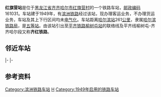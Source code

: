 {{noteTA
|1=zh-cn:始发车次; zh-hk:列車班次;
|2=zh-cn:车次; zh-hk:班次;
}}
{{Infobox China railway station 
|车站名称 = 红旗营站
|车站名称拼音 = Hongqiying
|英文名称 = Hongqiying Railway Station
|车站代码 = 57485<ref>{{cite book|title=中华人民共和国铁路车站代码（GB/T 10302-2010）|publisher=中国标准出版社|year=2010|isbn=155066140495|ignore-isbn-error=true|pages=15}}</ref>
|电报码 = HQX
|拼音码 = HQY
|车站地址 = [[黑龙江省|黑龙江省]][[齐齐哈尔市|齐齐哈尔市]]
|坐标 = {{coord|47|6|52|N|123|54|25|E|display=inline,title}}
|归属 = [[哈尔滨铁路局|哈尔滨铁路局]]
|车站等级 = [[五等站_(中铁)|五等站]]
|线路 = [[滨洲铁路|滨洲铁路]]、齐红铁路
}}
'''红旗营站'''是位于[[黑龙江省|黑龙江省]][[齐齐哈尔市|齐齐哈尔市]][[红旗营村|红旗营村]]的一个铁路车站，[[邮政编码|邮政编码]]161031。车站建于1949年，有[[滨洲铁路|滨洲铁路]]经过该站，现办理客运业务，不办理货运业务，车站及其上下行区间均未[[电气化|电气化]]。车站距离[[哈尔滨站|哈尔滨站]]261[[公里|公里]]，隶属[[哈尔滨铁路局|哈尔滨铁路局]]，是[[五等站_(中铁)|五等站]]。由该站引出至[[平齐铁路|平齐铁路]][[榆树屯站|榆树屯站]]的联络线及平齐线榆树屯-齐齐哈尔段又称'''齐红铁路'''。

== 邻近车站 ==
{{start rail box|[[中国铁路|中国铁路]]}}
{{s-inop|[[后五家站|后五家站]]|{{站|哈尔滨}}方向}}
{{s-line|[[滨洲铁路|滨洲铁路]]<br />← 9km 红旗营站 9km →}}
{{s-inop|[[昂昂溪站|昂昂溪站]]|{{站|满洲里}}方向}}
|-
{{s-inop|[[榆树屯站|榆树屯站]]|{{站|齐齐哈尔}}方向}}
{{s-line|齐红铁路<br />← 5km 红旗营站 {{0}}{{0}}{{0}} {{0}}{{0}}}}
{{terminus}}
|-
{{s-inop|[[三间房站|三间房站]]|平齐线{{站|四平}}方向}}
{{s-line|三间房-红旗营联络线<br />← 9km 红旗营站 {{0}}{{0}}{{0}} {{0}}{{0}}}}
{{terminus}}
{{end box}}

== 参考资料 ==
{{reflist}}

{{滨洲铁路}}
{{铁路车站小作品}}
{{黑龙江小作品}}

[[Category:滨洲铁路车站|Category:滨洲铁路车站]]
[[Category:齐齐哈尔市铁路车站|H]]
[[Category:1949年启用的铁路车站|Category:1949年启用的铁路车站]]